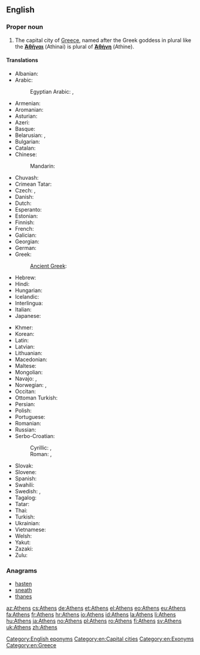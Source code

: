 ==English==
{{wikipedia}}

===Proper noun===
{{en-proper noun}}

# The capital city of [[Greece]], named after the Greek goddess in plural like the {{langname|grc}} '''[[Ἀθῆναι]]''' (Athinai) is plural of '''[[Ἀθήνη]]''' (Athine).

====Translations====
{{trans-top|capital city of Greece}}
* Albanian: {{t-|sq|Athinë}}
* Arabic: {{t-|ar|أثينا|f|tr=ʾaṯīna}}
*: Egyptian Arabic:  {{tø|arz|اتينا|f|tr=ʾatīna|sc=Arab}}, {{tø|arz|اثينا|f|tr=ʾasīna|sc=Arab}}
* Armenian: {{t-|hy|Աթենք|tr=At'enk'}}
* Aromanian: {{t-|rup|Athina|f}}
* Asturian: {{t-|ast|Atenes}}
* Azeri: {{t+|az|Afina}}
* Basque: {{t+|eu|Atenas}}
* Belarusian: {{t-|be|Афіны|f-p|tr=Afíny}}, {{t-|be|Атэны|f-p|tr=Atény}} {{qualifier|Taraškevica orthography}}
* Bulgarian: {{t-|bg|Атина|f|tr=Atína}}
* Catalan: {{t-|ca|Atenes|f}}
* Chinese:
*: Mandarin: {{t-|cmn|雅典|tr=Yǎdiǎn|sc=Hani}}
* Chuvash: {{tø|cv|Афин|tr=Afin|sc=Cyrl}}
* Crimean Tatar: {{tø|crh|Atina}}
* Czech: {{t+|cs|Atény|f-p}}, {{t+|cs|Athény|f-p}}
* Danish: {{t-|da|Athen}}
* Dutch: {{t+|nl|Athene}}
* Esperanto: {{t-|eo|Ateno}}
* Estonian: {{t+|et|Ateena}}
* Finnish: {{t+|fi|Ateena}}
* French: {{t+|fr|Athènes}}
* Galician: {{t+|gl|Atenas}}
* Georgian: {{t-|ka|ათენი|tr=at'eni|sc=Geor}}
* German: {{t+|de|Athen|n}}
* Greek: {{t+|el|Αθήνα|f|tr=Athína}}
*: [[Ancient Greek]]: {{tø|grc|Ἀθῆναι|f-p|tr=Athēnai}}
* Hebrew: {{t-|he|אתונה|f|tr=atuna}}
* Hindi: {{t-|hi|एथेंस|tr=ēthēns}}
* Hungarian: {{t+|hu|Athén}}
* Icelandic: {{t+|is|Aþena|f}}
* Interlingua: {{t-|ia|Athenas}}
* Italian: {{t-|it|Atene|f}}
* Japanese: {{t-|ja|アテネ|tr=Atene}}
{{trans-mid}}
* Khmer: {{t-|km|អាថែនស៍|tr=aatʰaen|sc=Khmr}}
* Korean: {{t+|ko|아테네|tr=Atene|sc=Hang}}
* Latin: {{t+|la|Athenae|f-p}}
* Latvian: {{t-|lv|Atēnas|f-p}}
* Lithuanian: {{t-|lt|Atėnai}}
* Macedonian: {{t-|mk|Атина|f|tr=Átina}}
* Maltese: {{t-|mt|Ateni}}
* Mongolian: {{t-|mn|Афин|tr=Afín|sc=Cyrl}}
* Navajo: {{tø|nv|Atʼéena}}, {{tø|nv|Áthenz}}
* Norwegian: {{t-|no|Aten}}, {{t-|no|Athen}}
* Occitan: {{t-|oc|Atenas}}
* Ottoman Turkish: {{tø|ota|اتنه|tr=Atina|sc=ota-Arab}}
* Persian: {{t+|fa|آتن|tr=âten}}
* Polish: {{t+|pl|Ateny|p}}
* Portuguese: {{t+|pt|Atenas|f-p}}
* Romanian: {{t+|ro|Atena|f}}
* Russian: {{t+|ru|Афины|f-p|tr=Afíny}}
* Serbo-Croatian:
*: Cyrillic: {{t-|sh|Атина|f}}, {{t-|sh|Атена|f}}
*: Roman: {{t-|sh|Atina|f}}, {{t-|sh|Atena|f}}
* Slovak: {{t-|sk|Atény|f-p}}
* Slovene: {{t+|sl|Atene|alt=Aténe|f-p}}
* Spanish: {{t+|es|Atenas|f-p}}
* Swahili: {{t-|sw|Athene}}
* Swedish: {{t+|sv|Aten}}, {{t+|sv|Athen}}
* Tagalog: {{t+|tl|Atenas}}
* Tatar: {{t-|tt|Афиннар|tr=Afinnar|sc=Cyrl}}
* Thai: {{t-|th|เอเธนส์|tr=A-ten}}
* Turkish: {{t+|tr|Atina}}
* Ukrainian: {{t+|uk|Афіни|f|tr=Afíny}}
* Vietnamese: {{t-|vi|Athena}}
* Welsh: {{t-|cy|Athen}}
* Yakut: {{tø|sah|Атина|tr=Atina|sc=Cyrl}}
* Zazaki: {{qualifier|Southern Zazaki}} {{tø|zza|Atêna}}
* Zulu: {{t-|zu|e-Athene}}
{{trans-bottom}}

===Anagrams===
* [[hasten#English|hasten]]
* [[sneath#English|sneath]]
* [[thanes#English|thanes]]

[[Category:English eponyms]]
[[Category:en:Capital cities]]
[[Category:en:Exonyms]]
[[Category:en:Greece]]

[[az:Athens]]
[[cs:Athens]]
[[de:Athens]]
[[et:Athens]]
[[el:Athens]]
[[eo:Athens]]
[[eu:Athens]]
[[fa:Athens]]
[[fr:Athens]]
[[hr:Athens]]
[[io:Athens]]
[[id:Athens]]
[[la:Athens]]
[[li:Athens]]
[[hu:Athens]]
[[ja:Athens]]
[[no:Athens]]
[[pl:Athens]]
[[ro:Athens]]
[[fi:Athens]]
[[sv:Athens]]
[[uk:Athens]]
[[zh:Athens]]